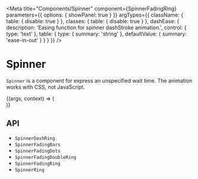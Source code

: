 


<Meta
  title="Components/Spinner"
  component={SpinnerFadingRing}
  parameters={{
    options: { showPanel: true }
  }}
  argTypes={{
    className: {
      table: {
        disable: true
      }
    },
    classes: {
      table: {
        disable: true
      }
    },
    dashEase: {
      description: 'Easing function for spinner dashStroke animation.',
      control: { type: 'text' },
      table: {
        type: {
          summary: 'string'
        },
        defaultValue: {
          summary: 'ease-in-out'
        }
      }
    }
  }}
/>

# Spinner

`Spinner` is a component for express an unspecified wait time. The animation works with CSS, not JavaScript.

<Canvas>
  <Story name="Demo">
    {(args, context) => (
      <div
        style={{
          display: 'grid',
          gap: '24px',
          gridAutoFlow: 'column',
          justifyContent: 'flex-start'
        }}
      >
        <SpinnerFadingRing size={args.size} duration={args.duration} color={args.color} ease={args.ease} />
        <SpinnerFadingDots size={args.size} duration={args.duration} color={args.color} ease={args.ease} />
        <SpinnerFadingBars size={args.size} duration={args.duration} color={args.color} ease={args.ease} />
        <SpinnerRing size={args.size} duration={args.duration} color={args.color} ease={args.ease} />
        <SpinnerDashRing {...args} />
        <SpinnerFadingDoubleRing size={args.size} duration={args.duration} color={args.color} ease={args.ease} />
      </div>
    )}
  </Story>
</Canvas>

<ArgsTable story="Demo" />

<br />

## API

<ul>
  <li>
    <LinkTo kind="components-api-spinnerdashring" story="page">
      <code>SpinnerDashRing</code>
    </LinkTo>
  </li>
  <li>
    <LinkTo kind="components-api-spinnerfadingbars" story="page">
      <code>SpinnerFadingBars</code>
    </LinkTo>
  </li>
  <li>
    <LinkTo kind="components-api-spinnerfadingdots" story="page">
      <code>SpinnerFadingDots</code>
    </LinkTo>
  </li>
  <li>
    <LinkTo kind="components-api-spinnerfadingdoublering" story="page">
      <code>SpinnerFadingDoubleRing</code>
    </LinkTo>
  </li>
  <li>
    <LinkTo kind="components-api-spinnerfadingring" story="page">
      <code>SpinnerFadingRing</code>
    </LinkTo>
  </li>
  <li>
    <LinkTo kind="components-api-spinnerring" story="page">
      <code>SpinnerRing</code>
    </LinkTo>
  </li>
</ul>
